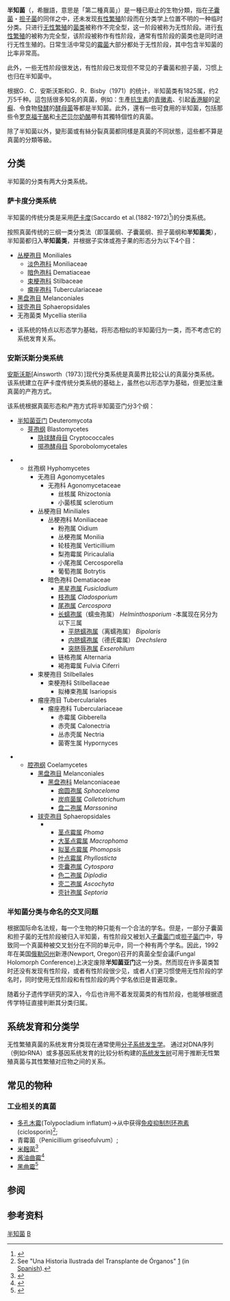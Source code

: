 {{Automatic taxobox
| taxon = Fungi
| authority = 
| image = Aspergillus.gif
| image_caption = [[曲霉属|曲霉菌]]的[[分生孢子|分生孢子]]
| subdivision_ranks = 种
| subdivision = 见正文。
}}

'''半知菌'''（{{lang|la|'''Deuteromycota'''}}，希臘語，意思是「第二種真菌」）是一種已廢止的生物分類，指在[[子囊菌|子囊菌]]・[[担子菌|担子菌]]的同伴之中，还未发现[[有性繁殖|有性繁殖]]阶段而在分类学上位置不明的一种临时分类。只进行[[无性繁殖|无性繁殖]]的[[菌类|菌类]]被称作不完全型，这一阶段被称为无性阶段。进行[[有性繁殖|有性繁殖]]的被称为完全型，该阶段被称作有性阶段，通常有性阶段的菌类也是同时进行无性生殖的。日常生活中常见的[[霉菌|霉菌]]大部分都处于无性阶段，其中包含半知菌的比率非常高。

此外，一些无性阶段很发达，有性阶段已发现但不常见的子囊菌和担子菌，习惯上也归在半知菌中。

根据G．C．安斯沃斯和G．R．Bisby（1971）的统计，半知菌类有1825属，约2万5千种。這包括很多知名的真菌，例如：生產[[抗生素|抗生素]]的[[青黴素|青黴素]]、引起[[香港腳|香港腳]]的[[足癬|足癬]]、令食物[[發酵|發酵]]的[[酵母菌|酵母菌]]等都是半知菌。此外，還有一些可食用的半知菌，包括那些令[[罗克福干酪|罗克福干酪]]和[[卡芒贝尔奶酪|卡芒贝尔奶酪]]帶有其獨特個性的真菌。 

除了半知菌以外，變形菌或有絲分裂真菌都同樣是真菌的不同狀態，這些都不算是真菌的分類等級。

==分类==
半知菌的分类有两大分类系统。

===萨卡度分类系统===
半知菌的传统分类是采用[[萨卡度|萨卡度]](Saccardo et al.(1882-1972)<ref>{{Cite web |url=https://species.wikimedia.org/wiki/Anamorphic_fungi#Saccardo_et_al._.281882-1972.29 |title=存档副本 |accessdate=2017-12-30 |archive-date=2017-12-07 |archive-url=https://web.archive.org/web/20171207012327/https://species.wikimedia.org/wiki/Anamorphic_fungi#Saccardo_et_al._.281882-1972.29 |dead-url=no }}</ref>)的分类系统。

按照真菌传统的三纲一类分类法（即藻菌纲、子囊菌纲、担子菌纲和'''半知菌类'''），半知菌都归入'''半知菌类'''，并根据子实体或孢子果的形态分为以下4个目：
* [[丛梗孢目|丛梗孢目]] Moniliales 
** [[淡色孢科|淡色孢科]] Moniliaceae
** [[暗色孢科|暗色孢科]] Dematiaceae
** [[束梗孢科|束梗孢科]] Stilbaceae
** [[瘤座孢科|瘤座孢科]] Tuberculariaceae 
* [[黑盘孢目|黑盘孢目]] Melanconiales 
* [[球壳孢目|球壳孢目]] Sphaeropsidales 
*无孢菌类 Mycellia sterilia

*该系统的特点以形态学为基础，将形态相似的半知菌归为一类，而不考虑它的系统发育关系。

===安斯沃斯分类系统===
[[安斯沃斯|安斯沃斯]][Ainsworth（1973）]现代分类系统是真菌界比较公认的真菌分类系统。该系统建立在萨卡度传统分类系统的基础上，虽然也以形态学为基础，但更加注重真菌的产孢方式。 

该系统根据真菌形态和产孢方式将半知菌亚门分3个纲： 

* [[半知菌亚门|半知菌亚门]] Deuteromycota
** [[芽孢纲|芽孢纲]] Blastomycetes
***[[隐球酵母目|隐球酵母目]] Cryptococcales
***[[掷孢酵母目|掷孢酵母目]] Sporobolomycetales

** 丝孢纲 Hyphomycetes
***无孢目 Agonomycetales
****无孢科 Agonomycetaceae
*****丝核属 Rhizoctonia
*****小菌核属 sclerotium
***丛梗孢目 Miniliales
****丛梗孢科 Moniliaceae
*****粉孢属 Oidium
*****丛梗孢属 Monilia 
*****轮枝孢属 Verticillium
*****梨孢霉属 Piricaulalia
*****小尾孢属 Cercosporella
*****葡萄孢属 Botrytis
****暗色孢科 Dematiaceae
*****[[黑星孢属|黑星孢属]] ''Fusicladium''
*****[[枝孢属|枝孢属]] ''Cladosporium''
*****[[尾孢属|尾孢属]] ''Cercospora''
*****[[长蠕孢属|长蠕孢属]]（蠕虫孢属） ''Helminthosporium'' -本属现在另分为以下三属
******[[平脐蠕孢属|平脐蠕孢属]]（离蠕孢属） ''Bipolaris''
******[[内脐蠕孢属|内脐蠕孢属]]（德氏霉属） ''Drechslera''
******[[突脐辱孢属|突脐辱孢属]] ''Exserohilum''
*****链格孢属 Alternaria
*****褐孢霉属 Fulvia Ciferri
***束梗孢目 Stilbellales
****束梗孢科 Stilbellaceae
*****拟棒束孢属 Isariopsis
***瘤座孢目 Tuberculariales
****瘤座孢科 Tuberculariaceae
*****赤霉属 Gibberella
*****赤壳属 Calonectria
*****丛赤壳属 Nectria
*****菌寄生属 Hypornyces

** [[腔孢纲|腔孢纲]] Coelamycetes
***[[黑盘孢目|黑盘孢目]] Melanconiales
****[[黑盘孢科|黑盘孢科]] Melanconiaceae
*****[[痂圆孢属|痂圆孢属]] ''Sphaceloma''
*****[[炭疽菌属|炭疽菌属]] ''Colletotrichum''
*****[[盘二孢属|盘二孢属]] ''Marssonina''
***[[球壳孢目|球壳孢目]] Sphaeropsidales
*****[[茎点霉属|茎点霉属]] ''Phoma''
*****[[大茎点霉属|大茎点霉属]] ''Macrophoma''
*****[[拟茎点霉属|拟茎点霉属]] ''Phomopsis''
*****[[叶点霉属|叶点霉属]] ''Phyllosticta''
*****[[壳囊孢属|壳囊孢属]] ''Cytospora''
*****[[色二孢属|色二孢属]] ''Diplodia''
*****[[壳二孢属|壳二孢属]] ''Ascochyta''
*****[[壳针孢属|壳针孢属]] ''Septoria''

===半知菌分类与命名的交叉问题===
根据国际命名法规，每一个生物的种只能有一个合法的学名。但是，一部分子囊菌和担子菌的无性阶段被归入半知菌，有性阶段又被划入[[子囊菌门|子囊菌门]]或[[担子菌门|担子菌门]]中，导致同一个真菌种被交叉划分在不同的单元中，同一个种有两个学名。因此，1992年在美国[[俄勒冈州|俄勒冈州]]新港(Newport, Oregon)召开的真菌全型会議(Fungal Holomorph Conference)上决定废除'''半知菌亚门'''这一分类。然而现在许多菌类暂时还没有发现有性阶段，或者有性阶段很少见，或者人们更习惯使用无性阶段的学名时，同时使用无性阶段和有性阶段的两个学名依旧是普遍现象。

随着分子遗传学研究的深入，今后也许用不着发现菌类的有性阶段，也能够根据遗传学特征直接判断其分类归属。

== 系统发育和分类学 ==
无性繁殖真菌的系统发育分类现在通常使用[[分子系统发生学|分子系统发生学]]。 通过对DNA序列（例如rRNA）或多基因系统发育的比较分析构建的[[系统发生树|系统发生树]]可用于推断无性繁殖真菌与其性繁殖对应物之间的关系。

== 常见的物种 ==
=== 工业相关的真菌 ===
*[[多孔木霉|多孔木霉]](Tolypocladium inflatum)→从中获得[[免疫抑制剂|免疫抑制剂]][[环孢素|环孢素]](ciclosporin)<ref>See "Una Historia Ilustrada del Transplante de Órganos" [http://www.trasplantis.net/historia/hallazgo/hallazgo15.htm] {{Wayback|url=http://www.trasplantis.net/historia/hallazgo/hallazgo15.htm |date=20080316063719 }} (in [[Spanish_language|Spanish]]).</ref>;
*青霉菌（Penicillium griseofulvum）;
*[[米麹菌|米麹菌]]<ref>{{cite web|url=http://espanol.bio-cat.com/products.php?sortby=application&application_id=10|title=Bio-Cat Products|publisher=Bio-Cat|access-date=2018-10-13|archive-url=https://web.archive.org/web/20081204023346/http://espanol.bio-cat.com/products.php?sortby=application&application_id=10|archive-date=2008-12-04|dead-url=yes}}</ref>
*[[酱油曲霉|酱油曲霉]]<ref>{{cite web|url=http://www.ars.usda.gov/is/espanol/AR/archive/jan06/soy0106.es.htm|title=ARS en Espanol : News & Events|publisher=USDA|access-date=2018-10-13|archive-url=https://web.archive.org/web/20081012085153/http://www.ars.usda.gov/is/espanol/AR/archive/jan06/soy0106.es.htm|archive-date=2008-10-12|dead-url=yes}}</ref>
*[[黑曲霉|黑曲霉]]<ref>{{Cite web |url=http://enzymedevelopment.com/es/applications/flavor.html# |title=Enzyme Development Corporation |access-date=2018-10-13 |archive-url=https://web.archive.org/web/20120321211815/http://enzymedevelopment.com/es/applications/flavor.html |archive-date=2012-03-21 |dead-url=yes }}</ref>

== 参阅 ==

== 参考资料==
{{reflist}}

{{真菌分类|state=collapsed}}
{{taxonbar}}

[[Category:半知菌|]]
[[Category:真菌的俗名|B]]